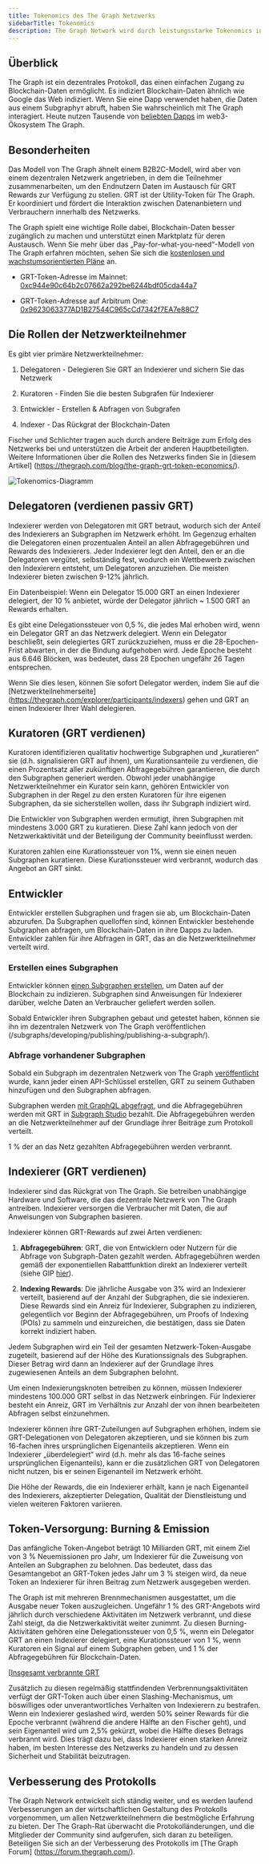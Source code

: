 ```yaml
---
title: Tokenomics des The Graph Netzwerks
sidebarTitle: Tokenomics
description: The Graph Network wird durch leistungsstarke Tokenomics incentiviert. So funktioniert GRT, der The Graph-eigene Arbeits-Utility-Token.
---
```


## Überblick

The Graph ist ein dezentrales Protokoll, das einen einfachen Zugang zu Blockchain-Daten ermöglicht. Es indiziert Blockchain-Daten ähnlich wie Google das Web indiziert. Wenn Sie eine Dapp verwendet haben, die Daten aus einem Subgraphут abruft, haben Sie wahrscheinlich mit The Graph interagiert. Heute nutzen Tausende von [beliebten Dapps](https://thegraph.com/explorer) im web3-Ökosystem The Graph.

## Besonderheiten

Das Modell von The Graph ähnelt einem B2B2C-Modell, wird aber von einem dezentralen Netzwerk angetrieben, in dem die Teilnehmer zusammenarbeiten, um den Endnutzern Daten im Austausch für GRT Rewards zur Verfügung zu stellen. GRT ist der Utility-Token für The Graph. Er koordiniert und fördert die Interaktion zwischen Datenanbietern und Verbrauchern innerhalb des Netzwerks.

The Graph spielt eine wichtige Rolle dabei, Blockchain-Daten besser zugänglich zu machen und unterstützt einen Marktplatz für deren Austausch. Wenn Sie mehr über das „Pay-for-what-you-need“-Modell von The Graph erfahren möchten, sehen Sie sich die [kostenlosen und wachstumsorientierten Pläne](/subgraphs/billing/) an.

- GRT-Token-Adresse im Mainnet: [0xc944e90c64b2c07662a292be6244bdf05cda44a7](https://etherscan.io/token/0xc944e90c64b2c07662a292be6244bdf05cda44a7)

- GRT-Token-Adresse auf Arbitrum One: [0x9623063377AD1B27544C965cCd7342f7EA7e88C7](https://arbiscan.io/token/0x9623063377ad1b27544c965ccd7342f7ea7e88c7)

## Die Rollen der Netzwerkteilnehmer

Es gibt vier primäre Netzwerkteilnehmer:

1. Delegatoren - Delegieren Sie GRT an Indexierer und sichern Sie das Netzwerk

2. Kuratoren - Finden Sie die besten Subgrafen für Indexierer

3. Entwickler - Erstellen & Abfragen von Subgrafen

4. Indexer - Das Rückgrat der Blockchain-Daten

Fischer und Schlichter tragen auch durch andere Beiträge zum Erfolg des Netzwerks bei und unterstützen die Arbeit der anderen Hauptbeteiligten. Weitere Informationen über die Rollen des Netzwerks finden Sie in [diesem Artikel] (https://thegraph.com/blog/the-graph-grt-token-economics/).

![Tokenomics-Diagramm](/img/aktualisiertes-tokenomics-bild.png)

## Delegatoren (verdienen passiv GRT)

Indexierer werden von Delegatoren mit GRT betraut, wodurch sich der Anteil des Indexierers an Subgraphen im Netzwerk erhöht. Im Gegenzug erhalten die Delegatoren einen prozentualen Anteil an allen Abfragegebühren und Rewards des Indexierers. Jeder Indexierer legt den Anteil, den er an die Delegatoren vergütet, selbständig fest, wodurch ein Wettbewerb zwischen den Indexierern entsteht, um Delegatoren anzuziehen. Die meisten Indexierer bieten zwischen 9-12% jährlich.

Ein Datenbeispiel: Wenn ein Delegator 15.000 GRT an einen Indexierer delegiert, der 10 % anbietet, würde der Delegator jährlich ~ 1.500 GRT an Rewards erhalten.

Es gibt eine Delegationssteuer von 0,5 %, die jedes Mal erhoben wird, wenn ein Delegator GRT an das Netzwerk delegiert. Wenn ein Delegator beschließt, sein delegiertes GRT zurückzuziehen, muss er die 28-Epochen-Frist abwarten, in der die Bindung aufgehoben wird. Jede Epoche besteht aus 6.646 Blöcken, was bedeutet, dass 28 Epochen ungefähr 26 Tagen entsprechen.

Wenn Sie dies lesen, können Sie sofort Delegator werden, indem Sie auf die [Netzwerkteilnehmerseite] (https://thegraph.com/explorer/participants/indexers) gehen und GRT an einen Indexierer Ihrer Wahl delegieren.

## Kuratoren (GRT verdienen)

Kuratoren identifizieren qualitativ hochwertige Subgraphen und „kuratieren“ sie (d.h. signalisieren GRT auf ihnen), um Kurationsanteile zu verdienen, die einen Prozentsatz aller zukünftigen Abfragegebühren garantieren, die durch den Subgraphen generiert werden. Obwohl jeder unabhängige Netzwerkteilnehmer ein Kurator sein kann, gehören Entwickler von Subgraphen in der Regel zu den ersten Kuratoren für ihre eigenen Subgraphen, da sie sicherstellen wollen, dass ihr Subgraph indiziert wird.

Die Entwickler von Subgraphen werden ermutigt, ihren Subgraphen mit mindestens 3.000 GRT zu kuratieren. Diese Zahl kann jedoch von der Netzwerkaktivität und der Beteiligung der Community beeinflusst werden.

Kuratoren zahlen eine Kurationssteuer von 1%, wenn sie einen neuen Subgraphen kuratieren. Diese Kurationssteuer wird verbrannt, wodurch das Angebot an GRT sinkt.

## Entwickler

Entwickler erstellen Subgraphen und fragen sie ab, um Blockchain-Daten abzurufen. Da Subgraphen quelloffen sind, können Entwickler bestehende Subgraphen abfragen, um Blockchain-Daten in ihre Dapps zu laden. Entwickler zahlen für ihre Abfragen in GRT, das an die Netzwerkteilnehmer verteilt wird.

### Erstellen eines Subgraphen

Entwickler können [einen Subgraphen erstellen](/developing/creating-a-subgraph/), um Daten auf der Blockchain zu indizieren. Subgraphen sind Anweisungen für Indexierer darüber, welche Daten an Verbraucher geliefert werden sollen.

Sobald Entwickler ihren Subgraphen gebaut und getestet haben, können sie ihn im dezentralen Netzwerk von The Graph veröffentlichen (/subgraphs/developing/publishing/publishing-a-subgraph/).

### Abfrage vorhandener Subgraphen

Sobald ein Subgraph im dezentralen Netzwerk von The Graph [veröffentlicht](/subgraphs/developing/publishing/publishing-a-subgraph/) wurde, kann jeder einen API-Schlüssel erstellen, GRT zu seinem Guthaben hinzufügen und den Subgraphen abfragen.

Subgraphen werden [mit GraphQL abgefragt](/subgraphs/querying/introduction/), und die Abfragegebühren werden mit GRT in [Subgraph Studio](https://thegraph.com/studio/) bezahlt. Die Abfragegebühren werden an die Netzwerkteilnehmer auf der Grundlage ihrer Beiträge zum Protokoll verteilt.

1 % der an das Netz gezahlten Abfragegebühren werden verbrannt.

## Indexierer (GRT verdienen)

Indexierer sind das Rückgrat von The Graph. Sie betreiben unabhängige Hardware und Software, die das dezentrale Netzwerk von The Graph antreiben. Indexierer versorgen die Verbraucher mit Daten, die auf Anweisungen von Subgraphen basieren.

Indexierer können GRT-Rewards auf zwei Arten verdienen:

1. **Abfragegebühren**: GRT, die von Entwicklern oder Nutzern für die Abfrage von Subgraph-Daten gezahlt werden. Abfragegebühren werden gemäß der exponentiellen Rabattfunktion direkt an Indexierer verteilt (siehe GIP [hier](https://forum.thegraph.com/t/gip-0051-exponential-query-fee-rebates-for-indexers/4162)).

2. **Indexing Rewards**: Die jährliche Ausgabe von 3% wird an Indexierer verteilt, basierend auf der Anzahl der Subgraphen, die sie indexieren. Diese Rewards sind ein Anreiz für Indexierer, Subgraphen zu indizieren, gelegentlich vor Beginn der Abfragegebühren, um Proofs of Indexing (POIs) zu sammeln und einzureichen, die bestätigen, dass sie Daten korrekt indiziert haben.

Jedem Subgraphen wird ein Teil der gesamten Netzwerk-Token-Ausgabe zugeteilt, basierend auf der Höhe des Kurationssignals des Subgraphen. Dieser Betrag wird dann an Indexierer auf der Grundlage ihres zugewiesenen Anteils an dem Subgraphen belohnt.

Um einen Indexierungsknoten betreiben zu können, müssen Indexierer mindestens 100.000 GRT selbst in das Netzwerk einbringen. Für Indexierer besteht ein Anreiz, GRT im Verhältnis zur Anzahl der von ihnen bearbeiteten Abfragen selbst einzunehmen.

Indexierer können ihre GRT-Zuteilungen auf Subgraphen erhöhen, indem sie GRT-Delegationen von Delegatoren akzeptieren, und sie können bis zum 16-fachen ihres ursprünglichen Eigenanteils akzeptieren. Wenn ein Indexierer „überdelegiert“ wird (d.h. mehr als das 16-fache seines ursprünglichen Eigenanteils), kann er die zusätzlichen GRT von Delegatoren nicht nutzen, bis er seinen Eigenanteil im Netzwerk erhöht.

Die Höhe der Rewards, die ein Indexierer erhält, kann je nach Eigenanteil des Indexierers, akzeptierter Delegation, Qualität der Dienstleistung und vielen weiteren Faktoren variieren.

## Token-Versorgung: Burning & Emission

Das anfängliche Token-Angebot beträgt 10 Milliarden GRT, mit einem Ziel von 3 % Neuemissionen pro Jahr, um Indexierer für die Zuweisung von Anteilen an Subgraphen zu belohnen. Das bedeutet, dass das Gesamtangebot an GRT-Token jedes Jahr um 3 % steigen wird, da neue Token an Indexierer für ihren Beitrag zum Netzwerk ausgegeben werden.

The Graph ist mit mehreren Brennmechanismen ausgestattet, um die Ausgabe neuer Token auszugleichen. Ungefähr 1 % des GRT-Angebots wird jährlich durch verschiedene Aktivitäten im Netzwerk verbrannt, und diese Zahl steigt, da die Netzwerkaktivität weiter zunimmt. Zu diesen Burning-Aktivitäten gehören eine Delegationssteuer von 0,5 %, wenn ein Delegator GRT an einen Indexierer delegiert, eine Kurationssteuer von 1 %, wenn Kuratoren ein Signal auf einem Subgraphen geben, und 1 % der Abfragegebühren für Blockchain-Daten.

[[Insgesamt verbrannte GRT](/img/total-burned-grt.jpeg)

Zusätzlich zu diesen regelmäßig stattfindenden Verbrennungsaktivitäten verfügt der GRT-Token auch über einen Slashing-Mechanismus, um böswilliges oder unverantwortliches Verhalten von Indexierern zu bestrafen. Wenn ein Indexierer geslashed wird, werden 50% seiner Rewards für die Epoche verbrannt (während die andere Hälfte an den Fischer geht), und sein Eigenanteil wird um 2,5% gekürzt, wobei die Hälfte dieses Betrags verbrannt wird. Dies trägt dazu bei, dass Indexierer einen starken Anreiz haben, im besten Interesse des Netzwerks zu handeln und zu dessen Sicherheit und Stabilität beizutragen.

## Verbesserung des Protokolls

The Graph Network entwickelt sich ständig weiter, und es werden laufend Verbesserungen an der wirtschaftlichen Gestaltung des Protokolls vorgenommen, um allen Netzwerkteilnehmern die bestmögliche Erfahrung zu bieten. Der The Graph-Rat überwacht die Protokolländerungen, und die Mitglieder der Community sind aufgerufen, sich daran zu beteiligen. Beteiligen Sie sich an der Verbesserung des Protokolls im [The Graph Forum] (https://forum.thegraph.com/).
